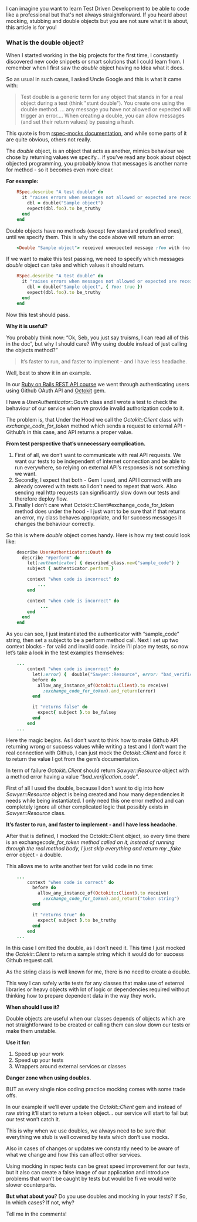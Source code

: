 I can imagine you want to learn Test Driven Development to be able to code like a professional but that's not always straightforward. If you heard about mocking, stubbing and double objects but you are not sure what it is about, this article is for you!

### What is the double object?

When I started working in the big projects for the first time, I constantly discovered new code snippets or smart solutions that I could learn from. I remember when I first saw the _double_ object having no Idea what it does.

So as usual in such cases, I asked Uncle Google and this is what it came with:

> Test double is a generic term for any object that stands in for a real object during a test (think "stunt double"). You create one using the double method. ... any message you have not allowed or expected will trigger an error.... When creating a double, you can allow messages (and set their return values) by passing a hash.

This quote is from [rspec-mocks documentation](https://relishapp.com/rspec/rspec-mocks/docs/basics/test-doubles), and while some parts of it are quite obvious, others not really.

The _double_ object, is an object that acts as another, mimics behaviour we chose by returning values we specify… if you’ve read any book about object objected programming, you probably know that messages is another name for method - so it becomes even more clear.

**For example:**

```ruby
    RSpec.describe "A test double" do
      it "raises errors when messages not allowed or expected are received" do
        dbl = double("Sample object")
        expect(dbl.foo).to be_truthy
      end
    end
```

Double objects have no methods (except few standard predefined ones), until we specify them. This is why the code above will return an error:

```ruby
    <Double "Sample object"> received unexpected message :foo with (no args)
```

If we want to make this test passing, we need to specify which messages _double_ object can take and which values it should return.

```ruby
    RSpec.describe "A test double" do
      it "raises errors when messages not allowed or expected are received" do
        dbl = double("Sample object", { foo: true })
        expect(dbl.foo).to be_truthy
      end
    end
```

Now this test should pass.

**Why it is useful?**

You probably think now: “Ok, Seb, you just say truisms, I can read all of this in the doc”, but why I should care? Why using double instead of just calling the objects method?”

> It’s faster to run, and faster to implement - and I have less headache.

Well, best to show it in an example.

In our [Ruby on Rails REST API course](https://www.udemy.com/ruby-on-rails-api-the-complete-guide/?couponCode=DGLWEB) we went through authenticating users using Github OAuth API and [Octokit](https://github.com/octokit/octokit.rb) gem.

I have a _UserAuthenticator::Oauth_ class and I wrote a test to check the behaviour of our service when we provide invalid authorization code to it.

The problem is, that Under the Hood we call the _Octokit::Client_ class with _exchange_code_for_token_ method which sends a request to external API - Github’s in this case, and API returns a proper value.

**From test perspective that’s unnecessary complication.**

1.  First of all, we don’t want to communicate with real API requests. We want our tests to be independent of internet connection and be able to run everywhere, so relying on external API’s responses is not something we want.
2.  Secondly, I expect that both - Gem I used, and API I connect with are already covered with tests so I don’t need to repeat that work. Also sending real http requests can significantly slow down our tests and therefore deploy flow.
3.  Finally I don’t care what Octokit::Client#exchange_code_for_token method does under the hood - I just want to be sure that if that returns an error, my class behaves appropriate, and for success messages it changes the behaviour correctly.

So this is where _double_ object comes handy. Here is how my test could look like:

```ruby
    describe UserAuthenticator::Oauth do
      describe "#perform" do
        let(:authenticator) { described_class.new("sample_code") }
        subject { authenticator.perform }

        context "when code is incorrect" do
            ...
        end

        context "when code is incorrect" do
             ...
        end
      end
    end
```

As you can see, I just instantiated the authenticator with “sample_code” string, then set a subject to be a perform method call. Next I set up two context blocks - for valid and invalid code. Inside I’ll place my tests, so now let’s take a look in the test examples themselves:

```ruby
    ...
        context "when code is incorrect" do
          let(:error) {  double("Sawyer::Resource", error: "bad_verification_code") }
          before do
            allow_any_instance_of(Octokit::Client).to receive(
              :exchange_code_for_token).and_return(error)
          end

          it "returns false" do
            expect{ subject }.to be_falsey
          end
        end
    ...
```

Here the magic begins. As I don’t want to think how to make Github API returning wrong or success values while writing a test and I don’t want the real connection with Github, I can just mock the _Octokit::Client_ and force it to return the value I got from the gem’s documentation.

In term of failure _Octokit::Client_ should return _Sawyer::Resource_ object with a method error having a value _“bad_verification_code”_.

First of all I used the double, because I don’t want to dig into how _Sawyer::Resource_ object is being created and how many dependencies it needs while being instantiated. I only need this one error method and can completely ignore all other complicated logic that possibly exists in _Sawyer::Resource_ class.

**It’s faster to run, and faster to implement - and I have less headache.**

After that is defined, I mocked the Octokit::Client object, so every time there is an exchange*code_for_token method called on it, instead of running through the real method body, I just skip everything and return my \_fake* error object - a double.

This allows me to write another test for valid code in no time:

```ruby
    ...
        context "when code is correct" do
          before do
            allow_any_instance_of(Octokit::Client).to receive(
              :exchange_code_for_token).and_return("token string")
          end

          it "returns true" do
            expect{ subject }.to be_truthy
          end
        end
    ...
```

In this case I omitted the double, as I don’t need it. This time I just mocked the _Octokit::Client_ to return a sample string which it would do for success Github request call.

As the string class is well known for me, there is no need to create a double.

This way I can safely write tests for any classes that make use of external libraries or heavy objects with lot of logic or dependencies required without thinking how to prepare dependent data in the way they work.

**When should I use it?**

Double objects are useful when our classes depends of objects which are not straightforward to be created or calling them can slow down our tests or make them unstable.

**Use it for:**

1.  Speed up your work
2.  Speed up your tests
3.  Wrappers around external services or classes

**Danger zone when using doubles.**

BUT as every single nice coding practice mocking comes with some trade offs.

In our example if we’ll ever update the _Octokit::Client_ gem and instead of raw string it’ll start to return a token object… our service will start to fail but our test won’t catch it.

This is why when we use doubles, we always need to be sure that everything we stub is well covered by tests which don’t use mocks.

Also in cases of changes or updates we constantly need to be aware of what we change and how this can affect other services.

Using mocking in rspec tests can be great speed improvement for our tests, but it also can create a false image of our application and introduce problems that won’t be caught by tests but would be fi we would write slower counterparts.

**But what about you**? Do you use doubles and mocking in your tests? If So, In which cases? If not, why?

Tell me in the comments!
